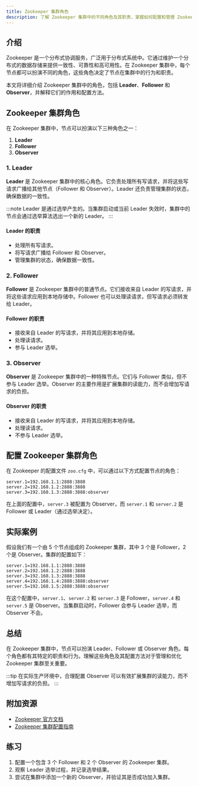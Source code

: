 ```yaml
---
title: Zookeeper 集群角色
description: 了解 Zookeeper 集群中的不同角色及其职责，掌握如何配置和管理 Zookeeper 集群。
---
```


## 介绍

Zookeeper 是一个分布式协调服务，广泛用于分布式系统中。它通过维护一个分布式的数据存储来提供一致性、可靠性和高可用性。在 Zookeeper 集群中，每个节点都可以扮演不同的角色，这些角色决定了节点在集群中的行为和职责。

本文将详细介绍 Zookeeper 集群中的角色，包括 **Leader**、**Follower** 和 **Observer**，并解释它们的作用和配置方法。

## Zookeeper 集群角色

在 Zookeeper 集群中，节点可以扮演以下三种角色之一：

1. **Leader**
2. **Follower**
3. **Observer**

### 1. Leader

**Leader** 是 Zookeeper 集群中的核心角色。它负责处理所有写请求，并将这些写请求广播给其他节点（Follower 和 Observer）。Leader 还负责管理集群的状态，确保数据的一致性。

:::note
Leader 是通过选举产生的。当集群启动或当前 Leader 失效时，集群中的节点会通过选举算法选出一个新的 Leader。
:::

#### Leader 的职责

- 处理所有写请求。
- 将写请求广播给 Follower 和 Observer。
- 管理集群的状态，确保数据一致性。

### 2. Follower

**Follower** 是 Zookeeper 集群中的普通节点。它们接收来自 Leader 的写请求，并将这些请求应用到本地存储中。Follower 也可以处理读请求，但写请求必须转发给 Leader。

#### Follower 的职责

- 接收来自 Leader 的写请求，并将其应用到本地存储。
- 处理读请求。
- 参与 Leader 选举。

### 3. Observer

**Observer** 是 Zookeeper 集群中的一种特殊节点。它们与 Follower 类似，但不参与 Leader 选举。Observer 的主要作用是扩展集群的读能力，而不会增加写请求的负担。

#### Observer 的职责

- 接收来自 Leader 的写请求，并将其应用到本地存储。
- 处理读请求。
- 不参与 Leader 选举。

## 配置 Zookeeper 集群角色

在 Zookeeper 的配置文件 `zoo.cfg` 中，可以通过以下方式配置节点的角色：

```properties
server.1=192.168.1.1:2888:3888
server.2=192.168.1.2:2888:3888
server.3=192.168.1.3:2888:3888:observer
```

在上面的配置中，`server.3` 被配置为 Observer，而 `server.1` 和 `server.2` 是 Follower 或 Leader（通过选举决定）。

## 实际案例

假设我们有一个由 5 个节点组成的 Zookeeper 集群，其中 3 个是 Follower，2 个是 Observer。集群的配置如下：

```properties
server.1=192.168.1.1:2888:3888
server.2=192.168.1.2:2888:3888
server.3=192.168.1.3:2888:3888
server.4=192.168.1.4:2888:3888:observer
server.5=192.168.1.5:2888:3888:observer
```

在这个配置中，`server.1`、`server.2` 和 `server.3` 是 Follower，`server.4` 和 `server.5` 是 Observer。当集群启动时，Follower 会参与 Leader 选举，而 Observer 不会。

## 总结

在 Zookeeper 集群中，节点可以扮演 Leader、Follower 或 Observer 角色。每个角色都有其特定的职责和行为。理解这些角色及其配置方法对于管理和优化 Zookeeper 集群至关重要。

:::tip
在实际生产环境中，合理配置 Observer 可以有效扩展集群的读能力，而不增加写请求的负担。
:::

## 附加资源

- [Zookeeper 官方文档](https://zookeeper.apache.org/doc/current/)
- [Zookeeper 集群配置指南](https://zookeeper.apache.org/doc/current/zookeeperAdmin.html)

## 练习

1. 配置一个包含 3 个 Follower 和 2 个 Observer 的 Zookeeper 集群。
2. 观察 Leader 选举过程，并记录选举结果。
3. 尝试在集群中添加一个新的 Observer，并验证其是否成功加入集群。

